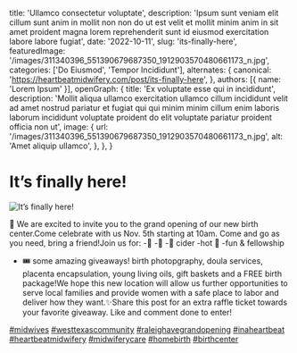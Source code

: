   title: 'Ullamco consectetur voluptate',
  description: 'Ipsum sunt veniam elit cillum sunt anim in mollit non non do ut est velit et mollit minim anim in sit amet proident magna lorem reprehenderit sunt id eiusmod exercitation labore labore fugiat',
  date: '2022-10-11',
  slug: 'its-finally-here',
  featuredImage: '/images/311340396_551390679687350_1912903570480661173_n.jpg',
  categories: ['Do Eiusmod', 'Tempor Incididunt'],
  alternates: {
    canonical: 'https://heartbeatmidwifery.com/post/its-finally-here',
  },
  authors: [{ name: 'Lorem Ipsum' }],
  openGraph: {
    title: 'Ex voluptate esse qui in incididunt',
    description: 'Mollit aliqua ullamco exercitation ullamco cillum incididunt velit ad amet nostrud pariatur et fugiat qui qui minim minim cillum enim laboris laborum incididunt voluptate proident do elit voluptate pariatur proident officia non ut',
    image: {
      url: '/images/311340396_551390679687350_1912903570480661173_n.jpg',
      alt: 'Amet aliquip ullamco',
    },
  },
}


# It’s finally here!

<Image
  src="/images/311340396_551390679687350_1912903570480661173_n.jpg"
  size="large"
  wrap={true}
  alt="It’s finally here!"
/>

📣 We are excited to invite you to the grand opening of our new birth center.Come celebrate with us Nov. 5th starting at 10am. Come and go as you need, bring a friend!Join us for: -🍩 -🍿 -🍏 cider -hot 🍫 -fun & fellowship

- 🎟️ some amazing giveaways! birth photopgraphy, doula services, placenta encapsulation, young living oils, gift baskets and a FREE birth package!We hope this new location will allow us further opportunities to serve local families and provide women with a safe place to labor and deliver how they want.✨Share this post for an extra raffle ticket towards your favorite giveaway. Like and comment done to enter!

[#midwives](https://www.instagram.com/explore/tags/midwives/) [#westtexascommunity](https://www.instagram.com/explore/tags/westtexascommunity/) [#raleighavegrandopening](https://www.instagram.com/explore/tags/raleighavegrandopening/) [#inaheartbeat](https://www.instagram.com/explore/tags/inaheartbeat/) [#heartbeatmidwifery](https://www.instagram.com/explore/tags/heartbeatmidwifery/) [#midwiferycare](https://www.instagram.com/explore/tags/midwiferycare/) [#homebirth](https://www.instagram.com/explore/tags/homebirth/) [#birthcenter](https://www.instagram.com/explore/tags/birthcenter/)
